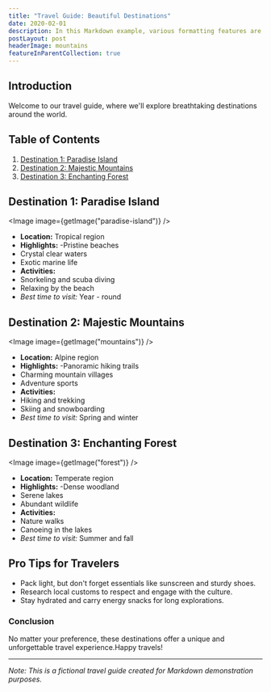 ```yaml
---
title: "Travel Guide: Beautiful Destinations"
date: 2020-02-01
description: In this Markdown example, various formatting features are used to create a travel guide showcasing beautiful destinations, including headers, images, bullet points, numbered lists, bold and italic text, hyperlinks, horizontal lines, and code formatting.
postLayout: post
headerImage: mountains
featureInParentCollection: true
---
```



## Introduction
Welcome to our travel guide, where we'll explore breathtaking destinations around the world.

## Table of Contents
1. [Destination 1: Paradise Island](#destination-1-paradise-island)
2. [Destination 2: Majestic Mountains](#destination-2-majestic-mountains)
3. [Destination 3: Enchanting Forest](#destination-3-enchanting-forest)

## Destination 1: Paradise Island
<Image image={getImage("paradise-island")} />
- **Location:** Tropical region
- **Highlights:**
-Pristine beaches
- Crystal clear waters
- Exotic marine life
- **Activities:**
- Snorkeling and scuba diving
- Relaxing by the beach
- *Best time to visit:* Year - round

## Destination 2: Majestic Mountains
<Image image={getImage("mountains")} />

- **Location:** Alpine region
- **Highlights:**
-Panoramic hiking trails
- Charming mountain villages
- Adventure sports
- **Activities:**
- Hiking and trekking
- Skiing and snowboarding
- *Best time to visit:* Spring and winter

## Destination 3: Enchanting Forest
<Image image={getImage("forest")} />

- **Location:** Temperate region
- **Highlights:**
-Dense woodland
- Serene lakes
- Abundant wildlife
- **Activities:**
- Nature walks
- Canoeing in the lakes
- *Best time to visit:* Summer and fall

## Pro Tips for Travelers
- Pack light, but don't forget essentials like sunscreen and sturdy shoes.
- Research local customs to respect and engage with the culture.
- Stay hydrated and carry energy snacks for long explorations.

### **Conclusion**
No matter your preference, these destinations offer a unique and unforgettable travel experience.Happy travels!

---
*Note: This is a fictional travel guide created for Markdown demonstration purposes.*
